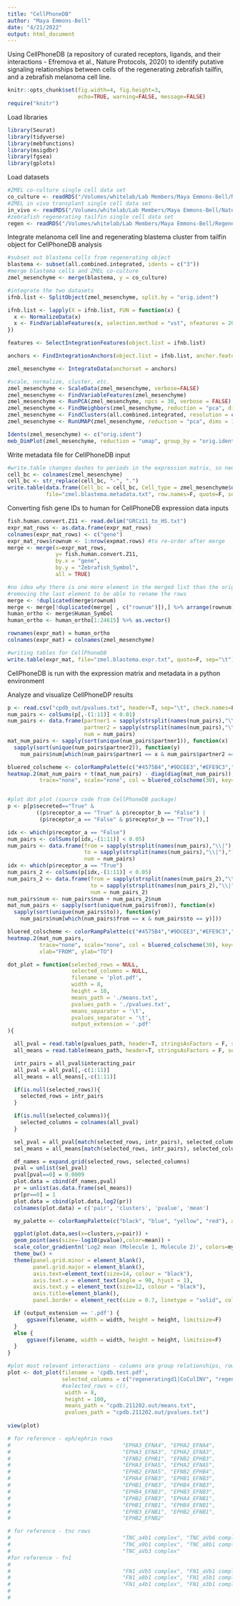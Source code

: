 ```yaml
---
title: "CellPhoneDB"
author: "Maya Emmons-Bell"
date: "4/21/2022"
output: html_document
---
```


Using CellPhoneDB (a repository of curated receptors, ligands, and their interactions - Efremova et al., Nature Protocols, 2020) to identify putative signaling relationships between cells of the regenerating zebrafish tailfin, and a zebrafish melanoma cell line.  

```r
knitr::opts_chunk$set(fig.width=4, fig.height=3,
                      echo=TRUE, warning=FALSE, message=FALSE)
require("knitr")
```

Load libraries
```r
library(Seurat)
library(tidyverse)
library(mebfunctions)
library(msigdbr)
library(fgsea)
library(gplots)
```

Load datasets
```r
#ZMEL co-culture single cell data set
co_culture <- readRDS("/Volumes/whitelab/Lab Members/Maya Emmons-Bell/Nate_Seuratobjs/CoCul.rds")
#ZMEL in vivo transplant single cell data set
in_vivo <- readRDS("/Volumes/whitelab/Lab Members/Maya Emmons-Bell/Nate_Seuratobjs/CoCul.rds/InVivo_Seurat.Rds")
#zebrafish regenerating tailfin single cell data set
regen <- readRDS("/Volumes/whitelab/Lab Members/Maya Emmons-Bell/Regeneration scRNAseq/Data/all.combined.integrated.rds")
```

Integrate melanoma cell line and regenerating blastema cluster from tailfin object for CellPhoneDB analysis 
```r
#subset out blastema cells from regenerating object
blastema <- subset(all.combined.integrated, idents = c("3"))
#merge blastema cells and ZMEL co-culture
zmel_mesenchyme <- merge(blastema, y = co_culture)

#integrate the two datasets 
ifnb.list <- SplitObject(zmel_mesenchyme, split.by = "orig.ident")

ifnb.list <- lapply(X = ifnb.list, FUN = function(x) {
  x <- NormalizeData(x)
  x <- FindVariableFeatures(x, selection.method = "vst", nfeatures = 2000)
})

features <- SelectIntegrationFeatures(object.list = ifnb.list)

anchors <- FindIntegrationAnchors(object.list = ifnb.list, anchor.features = features)

zmel_mesenchyme <- IntegrateData(anchorset = anchors)

#scale, normalize, cluster, etc. 
zmel_mesenchyme <- ScaleData(zmel_mesenchyme, verbose=FALSE)
zmel_mesenchyme <- FindVariableFeatures(zmel_mesenchyme)
zmel_mesenchyme <- RunPCA(zmel_mesenchyme, npcs = 30, verbose = FALSE)
zmel_mesenchyme <- FindNeighbors(zmel_mesenchyme, reduction = "pca", dims = 1:30)
zmel_mesenchyme <- FindClusters(all.combined.integrated, resolution = c(0.1, 0.3, 0.5, 0.8, 1), verbose = T)
zmel_mesenchyme <- RunUMAP(zmel_mesenchyme, reduction = "pca", dims = 1:30)

Idents(zmel_mesenchyme) <- c("orig.ident")
meb_DimPlot(zmel_mesenchyme, reduction = "umap", group_by = "orig.ident")
```

Write metadata file for CellPhoneDB input
```r

#write.table changes dashes to periods in the expression matrix, so need to replace dashes with periods in the metadata table so that they match perfectly
cell_bc <- colnames(zmel_mesenchyme)
cell_bc <- str_replace(cell_bc, "-", ".")
write.table(data.frame(Cell_bc = cell_bc, Cell_type = zmel_mesenchyme$orig.ident),
            file="zmel.blastema.metadata.txt", row.names=F, quote=F, sep="\t")
```

Converting fish gene IDs to human for CellPhoneDB expression data inputs
```r
fish.human.convert.Z11 <- read.delim("GRCz11_to_HS.txt")
expr_mat_rows <- as.data.frame(expr_mat_rows)
colnames(expr_mat_rows) <- c("gene")
expr_mat_rows$rownum <- 1:nrow(expmat.rows) #to re-order after merge
merge <- merge(x=expr_mat_rows, 
               y= fish.human.convert.Z11, 
               by.x = "gene", 
               by.y = "Zebrafish_Symbol", 
               all = TRUE)

#no idea why there is one more element in the merged list than the original... 
#removing the last element to be able to rename the rows 
merge <- !duplicated(merge$rownum)
merge <- merge[!duplicated(merge[ , c("rownum")]),] %>% arrange(rownum)
human_ortho <- merge$Human_Symbol 
human_ortho <- human_ortho[1:24615] %>% as.vector()

rownames(expr_mat) = human_ortho
colnames(expr_mat) = colnames(zmel_mesenchyme)

#writing tables for CellPhoneDB
write.table(expr_mat, file="zmel.blastema.expr.txt", quote=F, sep="\t")

```

CellPhoneDB is run with the expression matrix and metadata in a python environment

Analyze and visualize CellPhoneDP results
```r
p <- read.csv("cpdb_out/pvalues.txt", header=T, sep="\t", check.names=F)
num_pairs <- colSums(p[,-(1:11)] < 0.01)
num_pairs <- data.frame(partner1 = sapply(strsplit(names(num_pairs),"\\|"),"[",1),
                        partner2 = sapply(strsplit(names(num_pairs),"\\|"),"[",2),
                        num = num_pairs)
mat_num_pairs <- sapply(sort(unique(num_pairs$partner1)), function(x)
  sapply(sort(unique(num_pairs$partner2)), function(y)
    num_pairs$num[which(num_pairs$partner1 == x & num_pairs$partner2 == y)]))

bluered_colscheme <- colorRampPalette(c("#4575B4","#9DCEE3","#EFE9C3","#FA9D59","#D73027"))
heatmap.2(mat_num_pairs + t(mat_num_pairs) - diag(diag(mat_num_pairs)),
          trace="none", scale="none", col = bluered_colscheme(30), key=F, keysize=0.5, margins = c(12,12))


#plot dot plot (source code from CellPhoneDB package)
p <- p[p$secreted=="True" &
         ((p$receptor_a == "True" & p$receptor_b == "False") |
          (p$receptor_a == "False" & p$receptor_b == "True")),]

idx <- which(p$receptor_a == "False")
num_pairs <- colSums(p[idx,-(1:11)] < 0.05)
num_pairs <- data.frame(from = sapply(strsplit(names(num_pairs),"\\|"),"[",1),
                        to = sapply(strsplit(names(num_pairs),"\\|"),"[",2),
                        num = num_pairs)
idx <- which(p$receptor_a == "True")
num_pairs_2 <- colSums(p[idx,-(1:11)] < 0.05)
num_pairs_2 <- data.frame(from = sapply(strsplit(names(num_pairs_2),"\\|"),"[",2),
                          to = sapply(strsplit(names(num_pairs_2),"\\|"),"[",1),
                          num = num_pairs_2)
num_pairs$num <- num_pairs$num + num_pairs_2$num
mat_num_pairs <- sapply(sort(unique(num_pairs$from)), function(x)
  sapply(sort(unique(num_pairs$to)), function(y)
    num_pairs$num[which(num_pairs$from == x & num_pairs$to == y)]))

bluered_colscheme <- colorRampPalette(c("#4575B4","#9DCEE3","#EFE9C3","#FA9D59","#D73027"))
heatmap.2(mat_num_pairs,
          trace="none", scale="none", col = bluered_colscheme(30), key=F, keysize=0.8, margins = c(12,12),
          xlab="FROM", ylab="TO")

dot_plot = function(selected_rows = NULL,
                    selected_columns = NULL,
                    filename = 'plot.pdf',
                    width = 8,
                    height = 10,
                    means_path = './means.txt',
                    pvalues_path = './pvalues.txt',
                    means_separator = '\t',
                    pvalues_separator = '\t',
                    output_extension = '.pdf'
){

  all_pval = read.table(pvalues_path, header=T, stringsAsFactors = F, sep=means_separator, comment.char = '', check.names=F)
  all_means = read.table(means_path, header=T, stringsAsFactors = F, sep=pvalues_separator, comment.char = '', check.names=F)

  intr_pairs = all_pval$interacting_pair
  all_pval = all_pval[,-c(1:11)]
  all_means = all_means[,-c(1:11)]

  if(is.null(selected_rows)){
    selected_rows = intr_pairs
  }

  if(is.null(selected_columns)){
    selected_columns = colnames(all_pval)
  }

  sel_pval = all_pval[match(selected_rows, intr_pairs), selected_columns]
  sel_means = all_means[match(selected_rows, intr_pairs), selected_columns]

  df_names = expand.grid(selected_rows, selected_columns)
  pval = unlist(sel_pval)
  pval[pval==0] = 0.0009
  plot.data = cbind(df_names,pval)
  pr = unlist(as.data.frame(sel_means))
  pr[pr==0] = 1
  plot.data = cbind(plot.data,log2(pr))
  colnames(plot.data) = c('pair', 'clusters', 'pvalue', 'mean')

  my_palette <- colorRampPalette(c("black", "blue", "yellow", "red"), alpha=TRUE)(n=399)

  ggplot(plot.data,aes(x=clusters,y=pair)) +
  geom_point(aes(size=-log10(pvalue),color=mean)) +
  scale_color_gradientn('Log2 mean (Molecule 1, Molecule 2)', colors=my_palette) +
  theme_bw() +
  theme(panel.grid.minor = element_blank(),
        panel.grid.major = element_blank(),
        axis.text=element_text(size=14, colour = "black"),
        axis.text.x = element_text(angle = 90, hjust = 1),
        axis.text.y = element_text(size=12, colour = "black"),
        axis.title=element_blank(),
        panel.border = element_rect(size = 0.7, linetype = "solid", colour = "black"))

  if (output_extension == '.pdf') {
      ggsave(filename, width = width, height = height, limitsize=F)
  }
  else {
      ggsave(filename, width = width, height = height, limitsize=F)
  }
}

#plot most relevant interactions - columns are group relationships, rows are ligand/receptor pairs
plot <- dot_plot(filename = 'cpdb.test.pdf',
                 selected_columns = c("regeneratingd1|CoCulINV", "regeneratingd1|CoCulPRO","regeneratingd2|CoCulINV", "regeneratingd2|CoCulPRO", "regeneratingd4|CoCulINV", "regeneratingd4|CoCulPRO"),
                 #selected_rows = c(),
                  width = 8,
                  height = 100,
                  means_path = "cpdb.211202.out/means.txt",
                  pvalues_path = "cpdb.211202.out/pvalues.txt")
 
view(plot)

# for reference - eph/ephrin rows 
#                                   "EPHA3_EFNA4", "EPHA2_EFNA4",
#                                   "EPHA3_EFNA3", "EPHA2_EFNA3",
#                                   "EFNB2_EPHB1", "EFNB2_EPHB3", 
#                                   "EPHA3_EFNA5", "EPHA2_EFNA5", 
#                                   "EPHB2_EFNA5", "EFNB2_EPHB4", 
#                                   "EPHA4_EFNB3", "EPHB1_EFNB3", 
#                                   "EPHB1_EFNB3", "EPHB4_EFNB3", 
#                                   "EPHB4_EFNB3", "EPHB3_EFNB3", 
#                                   "EPHB2_EFNB3", "EPHA4_EFNB1", 
#                                   "EPHB1_EFNB1", "EPHB4_EFNB1", 
#                                   "EPHB3_EFNB1", "EPHB2_EFNB1", 
#                                   "EPHB2_EFNB2"

# for reference - tnc rows 
#                                   "TNC_a4b1 complex", "TNC_aVb6 complex", 
#                                   "TNC_a9b1 complex", "TNC_a8b1 complex",
#                                   "TNC_aVb3 complex"
#for reference - fn1 
#
#                                   "FN1_aVb5 complex", "FN1_aVb1 complex",
#                                   "FN1_a8b1 complex", "FN1_a5b1 complex", 
#                                   "FN1_a4b1 complex", "FN1_a3b1 complex",
#
#

```

